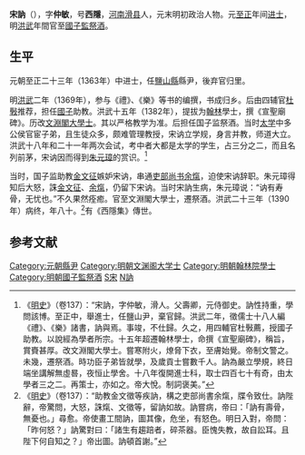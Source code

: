 {{明清人物信息框
| 姓名 = 宋訥
| 原名 = 
| 圖片名稱= 宋訥.png
| 圖片大小 = 220px
| 圖片說明 = 《三才圖會》之宋訥像
| 最高職務 = 大元鹽山縣縣尹<br>大明國子監祭酒
| 國家 = 
| 爵位 =
| 籍貫 = [[河南|河南]][[滑縣|滑縣]]
| 族裔 = 漢族
| 旗籍 = 
| 字號 = 字仲敏，號西隱
| 諡號 = 
| 出生日期 = [[至大|至大]]四年（1311年）
| 出生地點 = 
| 逝世日期 = [[洪武|洪武]]二十三年（1390年）
| 逝世地點 = 
| 墓葬 =
| 配偶 =
| 親屬 = 
| 出身 = 
*至正二十三年癸卯科進士
| 經歷 = 
| 著作 =
}}

'''宋訥'''（{{bd|1311年||1390年||Song宋}}），字'''仲敏'''，号'''西隱'''，[[河南|河南]][[滑县|滑县]]人，元末明初政治人物。元[[至正|至正]]年间[[进士|进士]]，明[[洪武|洪武]]年間官至[[國子監|國子監]][[祭酒|祭酒]]。

==生平==
元朝至正二十三年（1363年）中进士，任[[鹽山縣|鹽山縣]]縣尹，後弃官归里。

明[[洪武|洪武]]二年（1369年），参与《禮》、《樂》等书的编撰，书成归乡。后由四辅官[[杜斅|杜斅]]推荐，担任[[國子监|國子]]助教。洪武十五年（1382年），提拔为[[翰林|翰林]]學士，撰《宣聖廟碑》。历改[[文淵閣|文淵閣]][[大學士|大學士]]。其以严格教学为准。后担任国子监祭酒。当时[[太学|太学]]中多公侯官宦子弟，且生徒众多，颇难管理教授，宋讷立学规，身言并教，师道大立。洪武十八年和二十一年两次会试，考中者大都是太学的学生，占三分之二，而且名列前茅，宋讷因而得到[[朱元璋|朱元璋]]的赏识。<ref>《[[明史|明史]]》（卷137）：“宋訥，字仲敏，滑人。父壽卿，元侍御史。訥性持重，學問該博。至正中，舉進士，任鹽山尹，棄官歸。洪武二年，徵儒士十八人編《禮》、《樂》諸書，訥與焉。事竣，不仕歸。久之，用四輔官杜斅薦，授國子助教。以說經為學者所宗。十五年超遷翰林學士，命撰《宣聖廟碑》，稱旨，賞賚甚厚。改文淵閣大學士。嘗寒附火，燎脅下衣，至膚始覺。帝制文警之。未幾，遷祭酒。時功臣子弟皆就學，及歲貢士嘗數千人。訥為嚴立學規，終日端坐講解無虛晷，夜恒止學舍。十八年復開進士科，取士四百七十有奇，由太學者三之二。再策士，亦如之。帝大悅。制詞褒美。”</ref>

当时，国子监助教[[金文征|金文征]]嫉妒宋讷，串通[[吏部尚书|吏部尚书]][[余熂|余熂]]，迫使宋讷辞职。朱元璋得知后大怒，誅[[金文征|金文征]]、[[余熂|余熂]]，仍留下宋讷。当时宋訥生病，朱元璋说：“讷有寿骨，无忧也。”不久果然痊癒。官至文淵閣大學士，遷祭酒。洪武二十三年（1390年）病终，年八十。<ref>《[[明史|明史]]》（卷137）：“助教金文徵等疾訥，構之吏部尚書余熂，牒令致仕。訥陛辭，帝驚問，大怒，誅熂、文徵等，留訥如故。訥嘗病，帝曰：「訥有壽骨，無憂也。」尋愈。帝使畫工間訥，圖其像，危坐，有怒色。明日入對，帝問：「昨何怒？」訥驚對曰：「諸生有趨踣者，碎茶器。臣愧失教，故自訟耳。且陛下何自知之？」帝出圖。訥頓首謝。”</ref>有《西隱集》傳世。

==参考文献==
{{wikisource|明史/卷137}}
{{Reflist}}
{{start box}}
{{s-off}}
{{succession box|無|[[朱善|朱善]]|[[明朝|明朝]][[文渊阁大学士|文渊阁大学士]]|1382年-1383年}}
{{succession box|[[熊鼎|熊鼎]]|[[劉三吾|劉三吾]]|[[明朝|明朝]][[翰林學士|翰林學士]]|1382年-1383年}}
{{succession box|[[吳顒|吳顒]]|[[龔斆|龔斆]]|[[明朝|明朝]][[國子監祭酒|國子監祭酒]]|1383年-1390年}}
{{end box}}
{{至正二十三年癸卯科廷試金榜}}

{{DEFAULTSORT:Song宋}}
[[Category:元朝縣尹|Category:元朝縣尹]]
[[Category:明朝文渊阁大学士|Category:明朝文渊阁大学士]]
[[Category:明朝翰林院學士|Category:明朝翰林院學士]]
[[Category:明朝國子監祭酒|Category:明朝國子監祭酒]]
[[Category:滑县人|S宋]]
[[Category:宋姓|N訥]]